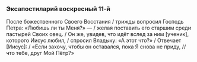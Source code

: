 ### Эксапостиларий воскресный 11-й

После божественного Своего Восстания / трижды вопросил Господь Петра: «Любишь ли ты Меня?» — / желая поставить его старшим среди пастырей Своих овец. / Он же, увидев, что идёт вслед за ним [ученик], которого Иисус любил, / спросил Владыку: «А этот что?» / Отвечает [Иисус]: / «Если захочу, чтобы он оставался, пока Я снова не приду, // что тебе, друг Мой Пётр?»
